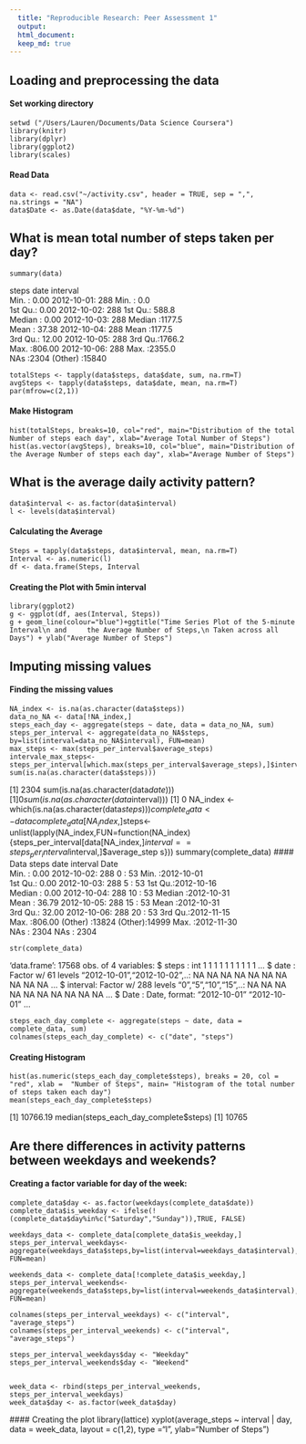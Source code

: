 ```yaml
---
  title: "Reproducible Research: Peer Assessment 1"
  output: 
  html_document:
  keep_md: true
---
```

  
  
## Loading and preprocessing the data
  
#### Set working directory
    setwd ("/Users/Lauren/Documents/Data Science Coursera")
    library(knitr)
    library(dplyr)
    library(ggplot2)
    library(scales)

#### Read Data
  
    data <- read.csv("~/activity.csv", header = TRUE, sep = ",", na.strings = "NA")
    data$Date <- as.Date(data$date, "%Y-%m-%d")


## What is mean total number of steps taken per day?

    summary(data)

steps                date          interval     
Min.   :  0.00   2012-10-01:  288   Min.   :   0.0  
1st Qu.:  0.00   2012-10-02:  288   1st Qu.: 588.8  
Median :  0.00   2012-10-03:  288   Median :1177.5  
Mean   : 37.38   2012-10-04:  288   Mean   :1177.5  
3rd Qu.: 12.00   2012-10-05:  288   3rd Qu.:1766.2  
Max.   :806.00   2012-10-06:  288   Max.   :2355.0  
NAs   :2304     (Other)   :15840  

    totalSteps <- tapply(data$steps, data$date, sum, na.rm=T)
    avgSteps <- tapply(data$steps, data$date, mean, na.rm=T)
    par(mfrow=c(2,1))

#### Make Histogram
    hist(totalSteps, breaks=10, col="red", main="Distribution of the total Number of steps each day", xlab="Average Total Number of Steps")
    hist(as.vector(avgSteps), breaks=10, col="blue", main="Distribution of the Average Number of steps each day", xlab="Average Number of Steps")


## What is the average daily activity pattern?
    data$interval <- as.factor(data$interval)
    l <- levels(data$interval)
#### Calculating the Average
    Steps = tapply(data$steps, data$interval, mean, na.rm=T)
    Interval <- as.numeric(l)
    df <- data.frame(Steps, Interval
#### Creating the Plot with 5min interval                 
    library(ggplot2)
    g <- ggplot(df, aes(Interval, Steps))
    g + geom_line(colour="blue")+ggtitle("Time Series Plot of the 5-minute Interval\n and     the Average Number of Steps,\n Taken across all Days") + ylab("Average Number of Steps")

## Imputing missing values

#### Finding the missing values
    NA_index <- is.na(as.character(data$steps))
    data_no_NA <- data[!NA_index,]
    steps_each_day <- aggregate(steps ~ date, data = data_no_NA, sum)
    steps_per_interval <- aggregate(data_no_NA$steps,       by=list(interval=data_no_NA$interval), FUN=mean)
    max_steps <- max(steps_per_interval$average_steps)
    intervale_max_steps<-steps_per_interval[which.max(steps_per_interval$average_steps),]$interval
    sum(is.na(as.character(data$steps)))
[1] 2304
    sum(is.na(as.character(data$date)))
[1] 0
    sum(is.na(as.character(data$interval)))
[1] 0
    NA_index <- which(is.na(as.character(data$steps)))
    complete_data <- data
    complete_data[NA_index,]$steps<-unlist(lapply(NA_index,FUN=function(NA_index){steps_per_interval[data[NA_index,]$interval==steps_per_interval$interval,]$average_step     s}))
    summary(complete_data)
#### Data
steps                date          interval          Date           
Min.   :  0.00   2012-10-02:  288   0      :   53   Min.   :2012-10-01  
1st Qu.:  0.00   2012-10-03:  288   5      :   53   1st Qu.:2012-10-16  
Median :  0.00   2012-10-04:  288   10     :   53   Median :2012-10-31  
Mean   : 36.79   2012-10-05:  288   15     :   53   Mean   :2012-10-31  
3rd Qu.: 32.00   2012-10-06:  288   20     :   53   3rd Qu.:2012-11-15  
Max.   :806.00   (Other)   :13824   (Other):14999   Max.   :2012-11-30  
NAs      : 2304   NAs   : 2304                       
    
    str(complete_data)
    
'data.frame':	17568 obs. of  4 variables:
$ steps   : int  1 1 1 1 1 1 1 1 1 1 ...
$ date    : Factor w/ 61 levels "2012-10-01","2012-10-02",..: NA NA NA NA NA NA NA NA NA NA ...
$ interval: Factor w/ 288 levels "0","5","10","15",..: NA NA NA NA NA NA NA NA NA NA ...
$ Date    : Date, format: "2012-10-01" "2012-10-01" ...

    steps_each_day_complete <- aggregate(steps ~ date, data = complete_data, sum)
    colnames(steps_each_day_complete) <- c("date", "steps")

#### Creating Histogram
    hist(as.numeric(steps_each_day_complete$steps), breaks = 20, col = "red", xlab =  "Number of Steps", main= "Histogram of the total number of steps taken each day")
    mean(steps_each_day_complete$steps)
[1] 10766.19
    median(steps_each_day_complete$steps)
[1] 10765


## Are there differences in activity patterns between weekdays and weekends?
#### Creating a factor variable for day of the week:
    complete_data$day <- as.factor(weekdays(complete_data$date))
    complete_data$is_weekday <- ifelse(!(complete_data$day%in%c("Saturday","Sunday")),TRUE, FALSE) 

    weekdays_data <- complete_data[complete_data$is_weekday,]
    steps_per_interval_weekdays<-aggregate(weekdays_data$steps,by=list(interval=weekdays_data$interval), FUN=mean)

    weekends_data <- complete_data[!complete_data$is_weekday,]
    steps_per_interval_weekends<-aggregate(weekends_data$steps,by=list(interval=weekends_data$interval), FUN=mean)

    colnames(steps_per_interval_weekdays) <- c("interval", "average_steps")
    colnames(steps_per_interval_weekends) <- c("interval", "average_steps")

    steps_per_interval_weekdays$day <- "Weekday"
    steps_per_interval_weekends$day <- "Weekend"


    week_data <- rbind(steps_per_interval_weekends, steps_per_interval_weekdays)
    week_data$day <- as.factor(week_data$day)
    
 #### Creating the plot
    library(lattice)
    xyplot(average_steps ~  interval | day, data = week_data, layout = c(1,2), type ="l",      ylab="Number of Steps")